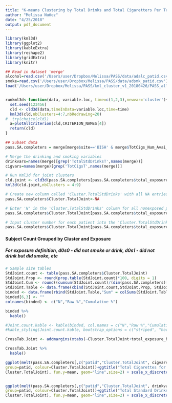 ```yaml
---
title: "K-means Clustering by Total Drinks and Total Cigaretters Per Trimester for Participants With Three Completed Trimesters in the South Africa Site"
author: "Melissa Nuñez"
date: "4/25/2018"
output: pdf_document
---
```



```r
library(kml3d)
library(ggplot2)
library(kableExtra)
library(reshape2)
library(gridExtra)
library(knitr)

## Read in dataset 'merge'
alcohol=read.csv('/Users/user/Dropbox/Melissa/PASS/data/adalc_patid.csv')
smoke=read.csv('/Users/user/Dropbox/Melissa/PASS/data/adsmk_patid.csv')
load('/Users/user/Dropbox/Melissa/PASS/kml_cluster_v1_20180426/PASS_allparticipants_v1_20180421.Rdata')


runkml3d<-function(data, variable.loc, time=c(1,2,3),newvar='cluster'){
  set.seed(123456)
  cld <- cld3d(data,timeInData=variable.loc,time=time)
  kml3d(cld,nbClusters=4:7,nbRedrawing=20)
#  try(choice(cld))
  a=plotAllCriterion(cld,CRITERION_NAMES[4])
  return(cld)
}

```



```r
## Subset data
pass.SA.completers = merge[merge$site=='BISH' & merge$TotCigs_Num_Avai_tri==3 & merge$TotalStdDrinks_Num_Avai_tri==3,]

# Merge the drinking and smoking variables
drinkvars=names(merge)[grep('TotalStdDrinksT',names(merge))]
cigvars=names(merge)[grep('TotCigsT',names(merge))]

# Run Kml3d for joint clusters
cld.joint <- cld3d(pass.SA.completers[pass.SA.completers$total_exposure_both!='d0s0',], timeInData = list(grep('TotCigsT',names(merge)),grep('TotalStdDrinksT',names(merge))), time = c(1,2,3))
kml3d(cld.joint,nbClusters = 4:9)

# Create new column called 'Cluster.TotalStdDrinks' with all NA entries
pass.SA.completers$Cluster.TotalJoint<-NA

# Enter 'N' in the 'Cluster.TotalStdDrinks' column for all nonexposed patients
pass.SA.completers$Cluster.TotalJoint[pass.SA.completers$total_exposure_both=='d0s0']='N'

# Input cluster number for each patient into the 'Cluster.TotalStdDrinks' column
pass.SA.completers$Cluster.TotalJoint[pass.SA.completers$total_exposure_both!='d0s0']=getClusters(cld.joint,4)
```


#### Subject Count Grouped by Cluster and Exposure
##### For exposure definition, d0s0 - did not smoke or drink, d0s1 - did not drink but did smoke, etc
```r
# Sample size tables
StdJoint.count <- table(pass.SA.completers$Cluster.TotalJoint)
StdJoint.Prop <- round(prop.table(StdJoint.count)*100, digits = 1)
StdJoint.Cum <- round((cumsum(StdJoint.count)/(dim(pass.SA.completers)[1]))*100, digits = 1)
StdJoint.Table <- data.frame(cbind(StdJoint.count,StdJoint.Prop, StdJoint.Cum))
binded <- data.frame(rbind(StdJoint.Table,"Sum" = colSums(StdJoint.Table[1:2])))
binded[6,3] <- ""
colnames(binded) <- c("N","Raw %","Cumulative %")

binded %>%
  kable()

#Joint.count.kable <- kable(binded, col.names = c("N","Raw %","Cumulative %"), "html", caption = "Subject Count Per Cluster")
#kable_styling(Joint.count.kable, bootstrap_options = c("striped", "hover"), full_width = F, position = "left")

CrossTab.Joint <- addmargins(xtabs(~Cluster.TotalJoint+total_exposure_both, data = pass.SA.completers))

CrossTab.Joint %>%
  kable()

ggplot(melt(pass.SA.completers[,c("patid","Cluster.TotalJoint", cigvars)], id=c('patid','Cluster.TotalJoint')), aes(x=variable,y=value,
group=patid, colour=Cluster.TotalJoint))+ggtitle("Total Cigarettes for Joint Cluster")+stat_summary(aes(y = value,group =
Cluster.TotalJoint), fun.y=mean, geom="line",size=2) + scale_x_discrete(labels=c("T1","T2","T3")) + facet_grid(. ~ Cluster.TotalJoint)


ggplot(melt(pass.SA.completers[,c("patid","Cluster.TotalJoint", drinkvars)], id=c('patid','Cluster.TotalJoint')), aes(x=variable,y=value,
group=patid, colour=Cluster.TotalJoint))+ggtitle("Total Standard Drinks for Joint Cluster")+stat_summary(aes(y = value,group =
Cluster.TotalJoint), fun.y=mean, geom="line",size=2) + scale_x_discrete(labels=c("T1","T2","T3")) + facet_grid(. ~ Cluster.TotalJoint)

```





